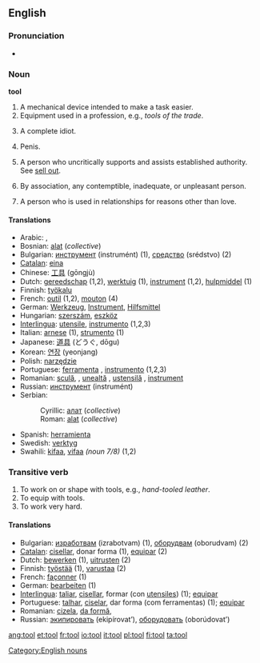 ==English==

===Pronunciation===
*{{audio|en-us-tool.ogg|Audio (US)}}

===Noun===
'''tool'''

# A mechanical device intended to make a task easier.
# Equipment used in a profession, e.g., ''tools of the trade''.
#{{slang}} A complete idiot.
#{{slang}} Penis.
#{{slang}} A person who uncritically supports and assists established authority. See [[sell out]].
#{{slang}} By association, any contemptible, inadequate, or unpleasant person.
#{{slang}} A person who is used in relationships for reasons other than love.

====Translations====
*Arabic: {{ARchar|[[اداة]]}} {{Unicode|(’a:dá)}} {{f}}, {{ARchar|[[الة|آلَة]]}} {{Unicode|(’a:lá)}}
*Bosnian: [[alat#Bosnian|alat]] {{m}} (''collective'')
*Bulgarian: [[инструмент]] (instrumént) {{m}} (1), [[средство]] (srédstvo) {{n}} (2)
*[[Catalan]]: [[eina]] {{f}}
*Chinese: [[工具]] (gōngjù)
*Dutch: [[gereedschap]] {{n}} (1,2), [[werktuig]] {{n}} (1), [[instrument]] {{n}} (1,2), [[hulpmiddel]] {{n}} (1)
*Finnish: [[työkalu]]
*French: [[outil]] {{m}} (1,2), [[mouton]] {{m}} (4)
*German: [[Werkzeug]], [[Instrument]], [[Hilfsmittel]]
*Hungarian: [[szerszám]], [[eszköz]]
*[[Interlingua]]: [[utensile]], [[instrumento]] (1,2,3)
*Italian: [[arnese]] {{m}} (1), [[strumento]] {{m}} (1)
*Japanese: [[道具]] (どうぐ, dōgu)
*Korean: [[연장]] (yeonjang)
*Polish: [[narzędzie]] {{n}}
*Portuguese: [[ferramenta]] {{f}}, [[instrumento]] {{m}} (1,2,3)
*Romanian: [[sculă]], {{f}}, [[unealtă]] {{f}}, [[ustensilă]] {{f}}, [[instrument]] {{n}}
*Russian: [[инструмент]] (instrumént) {{m}}
*Serbian:
*:Cyrillic: [[алат#Serbian|алат]] {{m}} (''collective'')
*:Roman: [[alat#Serbian|alat]] {{m}} (''collective'')
*Spanish: [[herramienta]] {{f}}
*Swedish: [[verktyg]]
*Swahili: [[kifaa]], [[vifaa]] {{p}} ''(noun 7/8)'' (1,2)

===Transitive verb===
# To work on or shape with tools, e.g., ''hand-tooled leather''.
# To equip with tools.
# To work very hard.

====Translations====
*Bulgarian: [[изработвам]] (izrabotvam) (1), [[оборудвам]] (oborudvam) (2)
*[[Catalan]]: [[cisellar]], donar forma (1), [[equipar]] (2)
*Dutch: [[bewerken]] (1), [[uitrusten]] (2)
*Finnish: [[työstää]] (1), [[varustaa]] (2)
*French: [[façonner]] (1)
*German: [[bearbeiten]] (1)
*[[Interlingua]]: [[taliar]], [[cisellar]], formar (con [[utensile]]s) (1); [[equipar]]
*Portuguese: [[talhar]], [[ciselar]], dar forma (com ferramentas) (1); [[equipar]]
*Romanian: [[cizela]], [[da formă]],
*Russian: [[экипировать]] (ekipírovat’), [[оборудовать]] (oborúdovat’)

[[Category:English nouns]]

[[ang:tool]]
[[et:tool]]
[[fr:tool]]
[[io:tool]]
[[it:tool]]
[[pl:tool]]
[[fi:tool]]
[[ta:tool]]